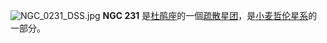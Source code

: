 {{NGCInfoBox|NGCID=NGC 231|發現者=約翰·弗里德里希·威廉·赫歇爾|發現日期=1834年8月12日|其他編號=ESO 29-SC5|曆元=J2000.0|赤經=41分6.4秒|赤緯=-73°21'9"|星座=杜鹃座|星體=疏散星團|星等=12.7|表面亮度=|藍等=}}
[[File:NGC_0231_DSS.jpg|thumb]]
'''NGC 231''' 是[[杜鹃座|杜鹃座]]的一個[[疏散星团|疏散星团]]，是[[小麦哲伦星系|小麦哲伦星系]]的一部分。

{{NGCReference|231}}
{{Catalogs|NGC=231}}